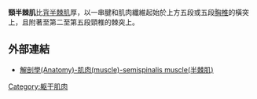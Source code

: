 {{Infobox muscle
| Name        = 頸半棘肌 
| Latin       = musculus semispinalis cervicis 
| Image       = Gray384.png 
| Caption     = [[頸椎|頸椎]]第六段的脖子切面。顯現出[[深部淺層筋膜|深部淺層筋膜]]的排列 
| Image2      = Semispinalis.png 
| Caption2    = 背部深層肌肉 
| Blood       =
| Origin       = 上方五段或六段[[胸椎|胸椎]]的橫突
| Insertion    = 第二至第五段頸椎的棘突
<!--
| GraySubject  = 115
| GrayPage     = 400
| DorlandsPre  = m_22 
| DorlandsSuf  = 12550711  
-->
}}
'''頸半棘肌'''比[[背半棘肌|背半棘肌]]厚，以一串腱和肌肉纖維起始於上方五段或五段[[胸椎|胸椎]]的橫突上，且附著至第二至第五段頸椎的棘突上。
==外部連結==
*[http://smallcollation.blogspot.com/2013/02/anatomy-muscle-semispinalis-muscle.html 解剖學(Anatomy)-肌肉(muscle)-semispinalis muscle(半棘肌)] {{Wayback|url=http://smallcollation.blogspot.com/2013/02/anatomy-muscle-semispinalis-muscle.html |date=20160305061046 }}
{{Gray's}}
{{Muscles_of_thorax_and_back}}
{{muscle-stub}}

[[Category:躯干肌肉|Category:躯干肌肉]]